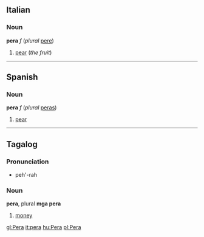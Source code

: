 ==Italian==
===Noun===
'''pera''' ''f'' (''plural'' [[pere]])
#[[pear]] (''the fruit'')
----
==Spanish==
===Noun===
'''pera''' ''f'' (''plural'' [[peras]])
#[[pear]]
----
==Tagalog==
===Pronunciation===
*peh'-rah

===Noun===
'''pera''', plural '''mga pera'''
#[[money]]

[[gl:Pera]]
[[it:pera]]
[[hu:Pera]]
[[pl:Pera]]